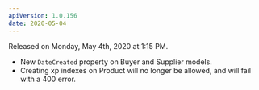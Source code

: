 ```yaml
---
apiVersion: 1.0.156
date: 2020-05-04
---
```


Released on Monday, May 4th, 2020 at 1:15 PM.

- New `DateCreated` property on Buyer and Supplier models.
- Creating xp indexes on Product will no longer be allowed, and will fail with a 400 error.
